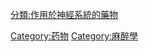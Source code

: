 {{catmore}}
{{Commons cat|Anesthetics}}
{{Commonscat|Anesthetics}}

[[Category:药物|Category:药物]]
[[Category:麻醉學|Category:麻醉學]]
[[分類:作用於神經系統的藥物|分類:作用於神經系統的藥物]]